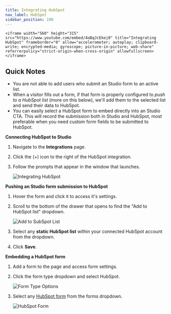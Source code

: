 ```yaml
---
title: Integrating HubSpot
nav_label: HubSpot
sidebar_position: 190
---
```


    <iframe width="560" height="315" src="https://www.youtube.com/embed/4oBqJcEkej0" title="Integrating HubSpot" frameborder="0" allow="accelerometer; autoplay; clipboard-write; encrypted-media; gyroscope; picture-in-picture; web-share" referrerpolicy="strict-origin-when-cross-origin" allowfullscreen></iframe>

## Quick Notes

+ You are not able to add users who submit an Studio form to an active list.
+ When a visitor fills out a form, if that form is properly configured to *push to a HubSpot list* (more on this below),
  we'll add them to the selected list and send their data to HubSpot.
+ You can easily select a HubSpot form to embed directly into an Studio CTA. This will record the submission both in
  Studio and HubSpot, most preferable when you need custom form fields to be submitted to HubSpot.

**Connecting HubSpot to Studio**

1. Navigate to the **Integrations** page.
2. Click the (+) icon to the right of the HubSpot integration.
3. Follow the prompts that appear in the window that launches.

   ![Integrating HubSpot](/assets/studio/Hubspot_1.png)

**Pushing an Studio form submission to HubSpot**

1. Hover the form and click it to access it's settings.
2. Scroll to the bottom of the drawer that opens to find the "Add to HubSpot list" dropdown.

   ![Add to SubSpot List](/assets/studio/Editing_The_Capital_Network_Start-up_Package_2021-02-02_at_10.40.48_AM.jpg)

3. Select any **static HubSpot list** within your connected HubSpot account from the dropdown.
4. Click **Save**.

**Embedding a HubSpot form**

1. Add a form to the page and access form settings.
2. Click the form type dropdown and select HubSpot.

   ![Form Type Options](/assets/studio/Editing_The_Capital_Network_Start-up_Package_2021-02-02_at_10.45.39_AM.jpg)

3. Select any [HubSpot form](https://knowledge.hubspot.com/forms/create-forms) from the forms dropdown.

   ![HubSpot Form](/assets/studio/Editing_The_Capital_Network_Start-up_Package_2021-02-02_at_10.47.34_AM.jpg)




